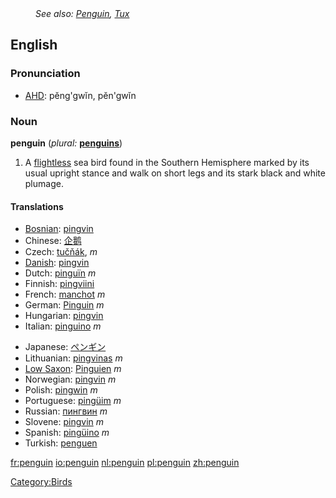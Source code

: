 :''See also: [[Penguin]], [[Tux]]''
{{wikipedia}}
==English==

===Pronunciation===
*[[w:AHD|AHD]]: pĕng'gwĭn, pĕn'gwĭn

=== Noun ===
'''penguin''' (''plural:'' '''[[penguins]]''')
# A [[flightless]] sea bird found in the Southern Hemisphere marked by its usual upright stance and walk on short legs and its stark black and white plumage.

==== Translations ====
{{top}}
*[[Bosnian]]: [[pingvin]]
*Chinese: [[企鹅]]
*Czech: [[tučňák]], ''m''
*[[w:Danish language|Danish]]: [[pingvin]]
*Dutch: [[pinguïn]] ''m''
*Finnish: [[pingviini]]
*French: [[manchot]] ''m''<!--note that "pinguin" is a faux ami-->
*German: [[Pinguin]] ''m''
*Hungarian: [[pingvin]]
*Italian: [[pinguino]] ''m''
{{mid}}
*Japanese: [[ペンギン]]
*Lithuanian: [[pingvinas]] ''m''
*[[Low Saxon]]: [[Pinguien]] ''m''
*Norwegian: [[pingvin]] ''m''
*Polish: [[pingwin]] ''m''
*Portuguese: [[pingüim]] ''m''
*Russian: [[пингвин]] ''m''
*Slovene: [[pingvin]] ''m''
*Spanish: [[pingüino]] ''m''
*Turkish: [[penguen]]
{{bottom}}

[[Category:Birds]]

[[fr:penguin]]
[[io:penguin]]
[[nl:penguin]]
[[pl:penguin]]
[[zh:penguin]]